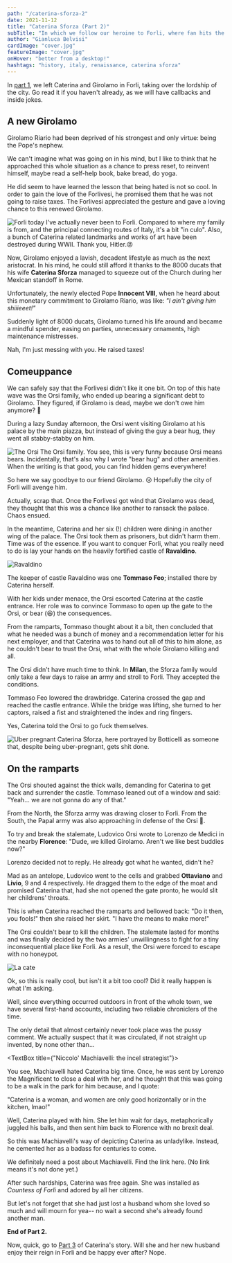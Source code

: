 ```yaml
---
path: "/caterina-sforza-2"
date: 2021-11-12
title: "Caterina Sforza (Part 2)"
subTitle: "In which we follow our heroine to Forli, where fan hits the shit, as they said back then"
author: "Gianluca Belvisi"
cardImage: "cover.jpg"
featureImage: "cover.jpg"
onHover: "better from a desktop!"
hashtags: "history, italy, renaissance, caterina sforza"
---
```

In [part 1](/caterina-sforza-1), we left Caterina and Girolamo in Forli, taking over the lordship of the city. Go read it if you haven't already, as we will have callbacks and inside jokes.

## A new Girolamo

Girolamo Riario had been deprived of his strongest and only virtue: being the Pope's nephew.

We can't imagine what was going on in his mind, but I like to think that he approached this whole situation as a chance to press reset, to reinvent himself, maybe read a self-help book, bake bread, do yoga.

He did seem to have learned the lesson that being hated is not so cool. In order to gain the love of the Forlivesi, he promised them that he was not going to raise taxes. The Forlivesi appreciated the gesture and gave a loving chance to this renewed Girolamo.

![Forli today](forli.jpg)
<FigureLabel>
    I've actually never been to Forli. Compared to where my family is from, and the principal connecting routes of Italy, it's a bit "in culo". Also, a bunch of Caterina related landmarks and works of art have been destroyed during WWII. Thank you, Hitler.😡
</FigureLabel>

Now, Girolamo enjoyed a lavish, decadent lifestyle as much as the next aristocrat. In his mind, he could still afford it thanks to the 8000 ducats that his wife **Caterina Sforza** managed to squeeze out of the Church during her Mexican standoff in Rome.

Unfortunately, the newly elected Pope **Innocent VIII**, when he heard about this monetary commitment to Girolamo Riario, was like: *"I ain't giving him shiiieeet!"*

Suddenly light of 8000 ducats, Girolamo turned his life around and became a mindful spender, easing on parties, unnecessary ornaments, high maintenance mistresses.

Nah, I'm just messing with you. He raised taxes!

## Comeuppance

We can safely say that the Forlivesi didn't like it one bit. On top of this hate wave was the Orsi family, who ended up bearing a significant debt to Girolamo. They figured, if Girolamo is dead, maybe we don't owe him anymore? 🤔

During a lazy Sunday afternoon, the Orsi went visiting Girolamo at his palace by the main piazza, but instead of giving the guy a bear hug, they went all stabby-stabby on him.

![The Orsi](orsi.jpg)
<FigureLabel>
    The Orsi family. You see, this is very funny because Orsi means bears. Incidentally, that's also why I wrote "bear hug" and other amenities. When the writing is that good, you can find hidden gems everywhere!
</FigureLabel>

So here we say goodbye to our friend Girolamo. 😢 Hopefully the city of Forli will avenge him.

Actually, scrap that. Once the Forlivesi got wind that Girolamo was dead, they thought that this was a chance like another to ransack the palace. Chaos ensued.

In the meantime, Caterina and her six (!) children were dining in another wing of the palace. The Orsi took them as prisoners, but didn't harm them. Time was of the essence. If you want to conquer Forli, what you really need to do is lay your hands on the heavily fortified castle of **Ravaldino**.

![Ravaldino](ravaldino2.jpg)

The keeper of castle Ravaldino was one **Tommaso Feo**; installed there by Caterina herself.

With her kids under menace, the Orsi escorted Caterina at the castle entrance. Her role was to convince Tommaso to open up the gate to the Orsi, or bear (😆) the consequences.

From the ramparts, Tommaso thought about it a bit, then concluded that what he needed was a bunch of money and a recommendation letter for his next employer, and that Caterina was to hand out all of this to him alone, as he couldn't bear to trust the Orsi, what with the whole Girolamo killing and all.

The Orsi didn't have much time to think. In **Milan**, the Sforza family would only take a few days to raise an army and stroll to Forli. They accepted the conditions.

Tommaso Feo lowered the drawbridge. Caterina crossed the gap and reached the castle entrance. While the bridge was lifting, she turned to her captors, raised a fist and straightened the index and ring fingers.

Yes, Caterina told the Orsi to go fuck themselves.

![Uber pregnant](uber_pregnant.jpg)
<FigureLabel>
    Caterina Sforza, here portrayed by Botticelli as someone that, despite being uber-pregnant, gets shit done.
</FigureLabel>

## On the ramparts

The Orsi shouted against the thick walls, demanding for Caterina to get back and surrender the castle. Tommaso leaned out of a window and said: "Yeah... we are not gonna do any of that."

From the North, the Sforza army was drawing closer to Forli. From the South, the Papal army was also approaching in defense of the Orsi 🐻.

To try and break the stalemate, Ludovico Orsi wrote to Lorenzo de Medici in the nearby **Florence**: "Dude, we killed Girolamo. Aren't we like best buddies now?"

Lorenzo decided not to reply. He already got what he wanted, didn't he?

Mad as an antelope, Ludovico went to the cells and grabbed **Ottaviano** and **Livio**, 9 and 4 respectively. He dragged them to the edge of the moat and promised Caterina that, had she not opened the gate pronto, he would slit her childrens' throats.

This is when Caterina reached the ramparts and bellowed back: "Do it then, you fools!" then she raised her skirt. "I have the means to make more!"

The Orsi couldn't bear to kill the children. The stalemate lasted for months and was finally decided by the two armies' unwillingness to fight for a tiny inconsequential place like Forli. As a result, the Orsi were forced to escape with no honeypot.

![La cate](lacate.jpg)

<Question>Ok, so this is really cool, but isn't it a bit too cool? Did it really happen is what I'm asking.</Question>

Well, since everything occurred outdoors in front of the whole town, we have several first-hand accounts, including two reliable chroniclers of the time.

The only detail that almost certainly never took place was the pussy comment. We actually suspect that it was circulated, if not straight up invented, by none other than...

<TextBox title={"Niccolo' Machiavelli: the incel strategist"}>
    <ThreeColumns>
        <Machiavelli/>
        <Col23>
            <p>You see, Machiavelli hated Caterina big time. Once, he was sent by Lorenzo the Magnificent to close a deal with her, and he thought that this was going to be a walk in the park for him because, and I quote:</p>
        </Col23>
    </ThreeColumns>
    <Break/>
    <p>"Caterina is a woman, and women are only good horizontally or in the kitchen, lmao!"</p>
    <p>Well, Caterina played with him. She let him wait for days, metaphorically juggled his balls, and then sent him back to Florence with no brexit deal.</p>
    <p>So this was Machiavelli's way of depicting Caterina as unladylike. Instead, he cemented her as a badass for centuries to come.</p>
    <p>We definitely need a post about Machiavelli. Find the link here. (No link means it's not done yet.)</p>
</TextBox>

After such hardships, Caterina was free again. She was installed as *Countess of Forli* and adored by all her citizens.

But let's not forget that she had just lost a husband whom she loved so much and will mourn for yea-- no wait a second she's already found another man.

**End of Part 2.**

Now, quick, go to [Part 3](/caterina-sforza-3) of Caterina's story. Will she and her new husband enjoy their reign in Forli and be happy ever after?
<Spoiler>
    Nope.
</Spoiler>